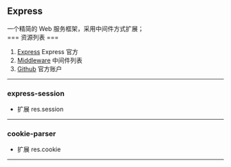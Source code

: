 == Express ==
一个精简的 Web 服务框架，采用中间件方式扩展；<br>
=== 资源列表 ===
#[http://expressjs.com/ Express] Express 官方
#[http://expressjs.com/en/resources/middleware.html Middleware] 中间件列表
#[https://github.com/expressjs/expressjs.com Github] 官方账户
----
=== express-session ===
* 扩展 res.session
----
=== cookie-parser ===
* 扩展 res.cookie
----